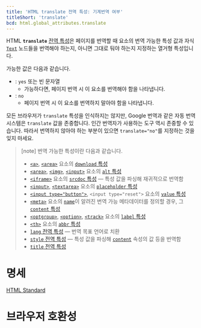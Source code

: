 ```yaml
---
title: 'HTML translate 전역 특성: 기계번역 여부'
titleShort: 'translate'
bcd: html.global_attributes.translate
---
```


HTML **`translate`** [전역 특성](.)은 페이지를 번역할 때 요소의 번역 가능한 특성 값과 자식 [`Text`](https://developer.mozilla.org/en-US/docs/Web/API/Text) 노드들을 번역해야 하는지, 아니면 그대로 둬야 하는지 지정하는 열거형 특성입니다.

가능한 값은 다음과 같습니다.

- : `yes` 또는 빈 문자열
  - 가능하다면, 페이지 번역 시 이 요소를 번역해야 함을 나타냅니다.
- : `no`
  - 페이지 번역 시 이 요소를 번역하지 말아야 함을 나타냅니다.

모든 브라우저가 `translate` 특성을 인식하지는 않지만, Google 번역과 같은 자동 번역 시스템은 `translate` 값을 존중합니다. 인간 번역자가 사용하는 도구 역시 존중할 수 있습니다. 따라서 번역하지 않아야 하는 부분이 있으면 `translate="no"`를 지정하는 것을 잊지 마세요.

> [note]
> 번역 가능한 특성이란 다음과 같습니다.
>
> - [`<a>`](../Element/a), [`<area>`](../Element/area) 요소의 [`download` 특성](../Element/a#term-download)
> - [`<area>`](../Element/area), [`<img>`](../Element/img), [`<input>`](../Element/input) 요소의 [`alt` 특성](../Element/img#term-alt)
> - [`<iframe>`](../Element/iframe) 요소의 [`srcdoc` 특성](../Element/iframe#term-srcdoc) — 특성 값을 파싱해 재귀적으로 번역함
> - [`<input>`](../Element/input), [`<textarea>`](../Element/textarea) 요소의 [`placeholder` 특성](../Element/input#term-placeholder)
> - [`<input type="button">`](../Element/input/button), `<input type="reset">` 요소의 [`value` 특성](../Element/input#term-value)
> - [`<meta>`](../Element/meta) 요소의 [`name`](../Element/meta#term-name)이 알려진 번역 가능 메타데이터를 정의할 경우, 그 [`content` 특성](../Element/meta#term-content)
> - [`<optgroup>`](../Element/optgroup), [`<option>`](../Element/option), [`<track>`](../Element/track) 요소의 [`label` 특성](../Element/optgroup#term-label)
> - [`<th>`](../Element/th) 요소의 [`abbr` 특성](../Element/th#term-abbr)
> - [`lang` 전역 특성](../Global_attributes#term-lang) — 번역 목표 언어로 치환
> - [`style` 전역 특성](../Global_attributes#term-style) — 특성 값을 파싱해 [`content`](https://developer.mozilla.org/en-US/docs/Web/CSS/content) 속성의 값 등을 번역함
> - [`title` 전역 특성](../Global_attributes#term-title)

# 명세

[HTML Standard](https://html.spec.whatwg.org/multipage/dom.html#attr-translate)

# 브라우저 호환성

<BrowserCompat data={props.bcd} />
